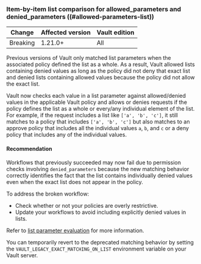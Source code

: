 ### Item-by-item list comparison for allowed_parameters and denied_parameters ((#allowed-parameters-list))

| Change       | Affected version | Vault edition
| ------------ | ---------------- | -------------
| Breaking     | 1.21.0+          | All

Previous versions of Vault only matched list parameters when the associated
policy defined the list as a whole. As a result, Vault allowed lists containing
denied values as long as the policy did not deny that exact list and denied
lists containing allowed values because the policy did not allow the exact list.

Vault now checks each value in a list parameter against allowed/denied values
in the applicable Vault policy and allows or denies requests if the policy
defines the list as a whole or every/any individual element of the list. For
example, if the request includes a list like `['a', 'b', 'c']`, it still matches
to a policy that includes `['a', 'b', 'c']` but also matches to an approve
policy that includes all the individual values `a`, `b`, and `c` or a deny
policy that includes any of the individual values.

#### Recommendation

Workflows that previously succeeded may now fail due to permission checks
involving `denied_parameters` because the new matching behavior correctly
identifies the fact that the list contains individually denied values even when
the exact list does not appear in the policy.

To address the broken workflow:
- Check whether or not your policies are overly restrictive.
- Update your workflows to avoid including explicitly denied values in lists.

Refer to [list parameter evaluation](/vault/docs/concepts/policies#list-parameter-evaluation) for more information.

You can temporarily revert to the deprecated matching behavior by setting the
`VAULT_LEGACY_EXACT_MATCHING_ON_LIST` environment variable on your Vault server.
